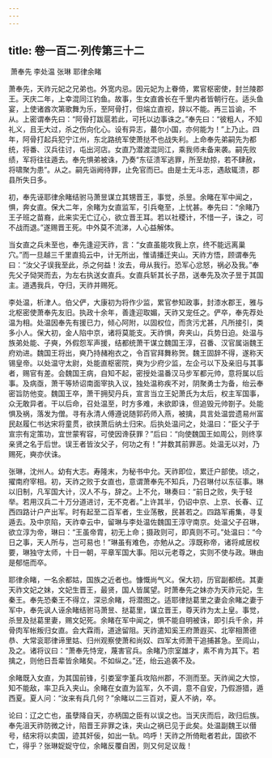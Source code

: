 ```yaml
---
---
---
```

title: 卷一百二·列传第三十二
---

 萧奉先 李处温 张琳 耶律余睹

萧奉先，天祚元妃之兄弟也。外宽内忌。因元妃为上眷倚，累官枢密使，封兰陵郡王。天庆二年，上幸混同江钓鱼。故事，生女直酋长在千里内者皆朝行在。适头鱼宴，上使诸酋次第歌舞为乐，至阿骨打，但端立直视，辞以不能。再三旨谕，不从。上密谓奉先曰：“阿骨打跋扈若此，可托以边事诛之。”奉先曰：“彼粗人，不知礼义，且无大过，杀之伤向化心。设有异志，蕞尔小国，亦何能为！”上乃止。四年，阿骨打起兵犯宁江州，东北路统军使萧挞不也战失利。上命奉先弟嗣先为都统，将番、汉兵往讨，屯出河店。女直乃潜渡混同江，乘我师未备来袭。嗣先败绩，军将往往遁去。奉先惧弟被诛，乃奏“东征溃军逃罪，所至劫掠，若不肆赦，将啸聚为患”。从之。嗣先诣阙待罪，止免官而已。由是士无斗志，遇敌辄溃，郡县所失日多。

初，奉先诬耶律余睹结驸马萧昱谋立其甥晋王，事觉，杀昱。余睹在军中闻之，惧，奔女直。保大二年，余睹为女直监军，引兵奄至，上忧甚。奉先曰：“余睹乃王子班之苗裔，此来实无亡辽心，欲立晋王耳。若以社稷计，不惜一子，诛之，可不战而退。”遂赐晋王死。中外莫不流涕，人心益解体。

当女直之兵未至也，奉先逢迎天祚，言：“女直虽能攻我上京，终不能远离巢穴。”而一旦越三千里直捣云中，计无所出，惟请播迁夹山。天祚方悟，顾谓奉先曰：“汝父子误我至此，杀之何益！汝去，毋从我行。恐军心忿怒，祸必及我。”奉先父子恸哭而去，为左右执送女直兵。女直兵斩其长子昂，送奉先及次子昱于其国主。道遇我兵，夺归，天祚并赐死。

李处温，析津人。伯父俨，大康初为将作少监，累官参知政事，封漆水郡王，雅与北枢密使萧奉先友旧。执政十余年，善逢迎取媚，天祚又宠任之。俨卒，奉先荐处温为相。处温因奉先有援已力，倾心阿附，以固权位，而贪污尤甚，凡所接引，类多小人。保大初，金人陷中京，诸将莫能支。天祚惧，奔夹山，兵势日迫。处温与族弟处能、子奭，外假怨军声援，结都统萧干谋立魏国王淳，召番、汉官属诣魏王府劝进。魏国王将出，奭乃持赭袍衣之，令百官拜舞称贺。魏王固辞不得，遂称天锡皇帝。以处温守太尉，处能直枢密院，奭为少府少监，左企弓以下及亲旧与其事者，赐官有差。会魏国王病，自知不起，密授处温番汉马步军都元帅，意将属以后事。及病亟，萧干等矫诏南面宰执入议，独处温称疾不对，阴聚勇士为备，绐云奉密旨防他变。魏国王卒，萧干拥契丹兵，宣言当立王妃萧氏为太后，权主军国事，众无敢异者。干以后命，召处温至，时方多难，未欲即诛，但追毁元帅劄子。处能惧及祸，落发为僧。寻有永清人傅遵说随郭药师入燕，被擒，具言处温尝遗易州富民赵履仁书达宋将童贯，欲挟萧后纳土归宋。后执处温问之，处温曰：“臣父子于宣宗有定策功，宜世蒙宥容，可使因谗获罪？”后曰：“向使魏国王如周公，则终享亲贤之名于后世。误王者皆汝父子，何功之有！”并数其前罪恶。处温无以对，乃赐死，奭亦伏诛。

张琳，沈州人。幼有大志。寿隆末，为秘书中允。天祚即位，累迁户部使。顷之，擢南府宰相。初，天祚之败于女直也，意谓萧奉先不知兵，乃召琳付以东征事。琳以旧制，凡军国大计，汉人不与，辞之。上不允，琳奏曰：“前日之败，失于轻举。若用汉兵二十万分道进讨，无不克者。”上许其半，仍诏中京、上京、长春、辽西四路计户产出军。时有起至二百军者，生业荡散，民甚若之。四路军甫集，寻复遁去。及中京陷，天祚幸云中，留琳与李处温佐魏国王淳守南京。处温父子召琳，欲立淳为帝，琳曰：“王虽帝胄，初无上命；摄政则可，即真则不可。”处温曰：“今日之事，天人所与，岂可易也！”琳虽有难色，亦勉从之。淳既称帝，诸将咸居权要，琳独守太师，十日一朝，平章军国大事。阳以元老尊之，实则不使与政。琳由是郁悒而卒。

耶律余睹，一名余都姑，国族之近者也。慷慨尚气义。保大初，历官副都统。其妻天祚文妃之妹，文妃生晋王，最贤，国人皆属望。时萧奉先之妹亦为天祚元妃，生秦王。奉先恐秦王不得立，深忌余睹，将潜图之。适耶律挞葛里之妻会余睹之妻于军中，奉先讽人诬余睹结驸马萧昱、挞葛里，谋立晋王，尊天祚为太上皇。事觉，杀昱及挞葛里妻，赐文妃死。余睹在军中闻之，惧不能自明被诛，即引兵千余，并骨肉军帐叛归女直。会大霖雨，道途留阻。天祚遣知奚王府萧遐买、北宰相萧德恭、大常衮耶律谛里姑、归州观察使萧和尚奴、四军太师萧干追捕甚急。至闾山，及之。诸将议曰：“萧奉先恃宠，蔑害官兵。余睹乃宗室雄才，素不肯为其下。若擒之，则他日吾辈皆余睹矣。不如纵之。”还，绐云追袭不及。

余睹既入女直，为其国前锋，引娄室孛堇兵攻陷州郡，不测而至。天祚闻之大惊，知不能敌，率卫兵入夹山。余睹在女直为监军，久不调，意不自安，乃假游猎，遁西夏。夏人问：“汝来有兵几何？”余睹以二三百对，夏人不纳，卒。

论曰：辽之亡也，虽孽降自天，亦柄国之臣有以误之也。当天庆而后，政归后族。奉先沮天祚防微之计，陷晋王非罪之诛，夹山之祸已见于此矣。处温副魏王以僣号，结宋将以卖国，迹其奸佞，如出一轨。呜呼！天祚之所倚毗者若此，国欲不亡，得乎？张琳娖娖守位，余睹反覆自困，则又何足议哉！

